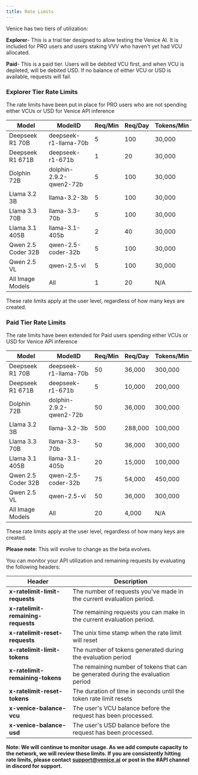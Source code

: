 ```yaml
---
title: Rate Limits
---
```


Venice has two tiers of utilization:

**Explorer**- This is a trial tier designed to allow testing the Venice AI. It is included for PRO users and users staking VVV who haven't yet had VCU allocated.

**Paid**- This is a paid tier. Users will be debited VCU first, and when VCU is depleted, will be debited USD. If no balance of either VCU or USD is available, requests will fail.

<BetaCallout />

### Explorer Tier Rate Limits

The rate limits have been put in place for PRO users who are not spending either VCUs or USD for Venice API inference

| Model              | ModelID                 | Req/Min | Req/Day | Tokens/Min |
| ------------------ | ----------------------- | ------- | :------ | ---------- |
| Deepseek R1 70B    | deepseek-r1-llama-70b   | 5       | 100     | 30,000     |
| Deepseek R1 671B   | deepseek-r1-671b        | 1       | 20      | 30,000     |
| Dolphin 72B        | dolphin-2.9.2-qwen2-72b | 5       | 100     | 30,000     |
| Llama 3.2 3B       | llama-3.2-3b            | 5       | 100     | 30,000     |
| Llama 3.3 70B      | llama-3.3-70b           | 5       | 100     | 30,000     |
| Llama 3.1 405B     | llama-3.1-405b          | 2       | 40      | 30,000     |
| Qwen 2.5 Coder 32B | qwen-2.5-coder-32b      | 5       | 100     | 30,000     |
| Qwen 2.5 VL        | qwen-2.5-vl             | 5       | 100     | 30,000     |
| All Image Models   | All                     | 1       | 20      | N/A        |

These rate limits apply at the user level, regardless of how many keys are created.

### Paid Tier Rate Limits

The rate limits have been extended for Paid users spending either VCUs or USD for Venice API inference

| Model              | ModelID                 | Req/Min | Req/Day | Tokens/Min |
| ------------------ | ----------------------- | ------- | :------ | ---------- |
| Deepseek R1 70B    | deepseek-r1-llama-70b   | 50      | 36,000  | 300,000    |
| Deepseek R1 671B   | deepseek-r1-671b        | 5       | 10,000  | 200,000    |
| Dolphin 72B        | dolphin-2.9.2-qwen2-72b | 50      | 36,000  | 300,000    |
| Llama 3.2 3B       | llama-3.2-3b            | 500     | 288,000 | 100,000    |
| Llama 3.3 70B      | llama-3.3-70b           | 50      | 36,000  | 300,000    |
| Llama 3.1 405B     | llama-3.1-405b          | 20      | 15,000  | 100,000    |
| Qwen 2.5 Coder 32B | qwen-2.5-coder-32b      | 75      | 54,000  | 450,000    |
| Qwen 2.5 VL        | qwen-2.5-vl             | 50      | 36,000  | 300,000    |
| All Image Models   | All                     | 20      | 4,000   | N/A        |

These rate limits apply at the user level, regardless of how many keys are created.

<Note>**Please note**: This will evolve to change as the beta evolves.</Note>

You can monitor your API utilization and remaining requests by evaluating the following headers:

| Header                             | Description                                                                       |
| ---------------------------------- | --------------------------------------------------------------------------------- |
| **x-ratelimit-limit-requests**     | The number of requests you've made in the current evaluation period.              |
| **x-ratelimit-remaining-requests** | The remaining requests you can make in the current evaluation period.             |
| **x-ratelimit-reset-requests**     | The unix time stamp when the rate limit will reset                                |
| **x-ratelimit-limit-tokens**       | The number of tokens generated during the evaluation period                       |
| **x-ratelimit-remaining-tokens**   | The remaining number of tokens that can be generated during the evaluation period |
| **x-ratelimit-reset-tokens**       | The duration of time in seconds until the token rate limit resets                 |
| **x-venice-balance-vcu**           | The user's VCU balance before the request has been processed.                     |
| **x-venice-balance-usd**           | The user's USD balance before the request has been processed.                     |

**Note: We will continue to monitor usage. As we add compute capacity to the network, we will review these limits. If you are consistently hitting rate limits, please contact** [**support@venice.ai**](mailto:support@venice.ai) **or post in the #API channel in discord for support.**&#x20;
